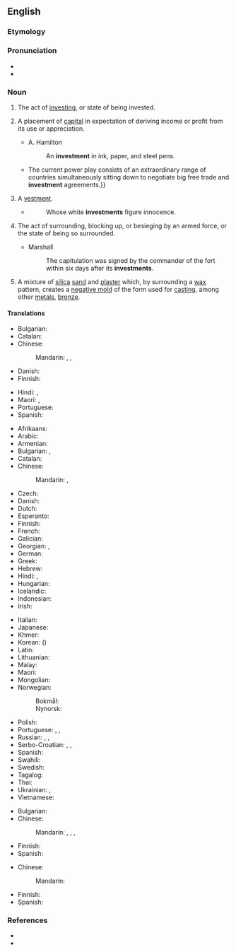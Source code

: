 ==English==
{{wikipedia}}

===Etymology===
{{PIE root|en|wes}}
{{suffix|en|invest|ment}}

===Pronunciation===
* {{rfp|lang=en}}
* {{audio|en-us-investment.ogg|Audio (US)|lang=en}}

===Noun===
{{en-noun|~}}

# The act of [[invest]]ing, or state of being invested.
# {{lb|en|finance}} A placement of [[capital]] in expectation of deriving income or profit from its use or appreciation.
#: {{ant|en|divestment}}
#* {{rfdate|en|and other bibliographic particulars}} A. Hamilton
#*: An '''investment''' in ink, paper, and steel pens.
#* {{quote-journal|lang=en|date=2013-07-19|author={{w|Timothy Garton Ash}}| volume=189| issue=6| page=18| magazine={{w|The Guardian Weekly}}| title=[http://www.theguardian.com/commentisfree/2013/jul/10/geopolitics-transatlantic-trade-deal Where Dr Pangloss meets Machiavelli]| passage=Hidden behind thickets of acronyms and gorse bushes of detail, a new great game is under way across the globe.{{...}}The current power play consists of an extraordinary range of countries simultaneously sitting down to negotiate big free trade and '''investment''' agreements.}}
# {{lb|en|obsolete}} A [[vestment]].
#* {{w|William Shakespeare}}
#*: Whose white '''investments''' figure innocence.
# {{lb|en|military}} The act of surrounding, blocking up, or besieging by an armed force, or the state of being so surrounded.
#* {{rfdate|en|and other bibliographic particulars}} Marshall
#*: The capitulation was signed by the commander of the fort within six days after its '''investments'''.
# A mixture of [[silica]] [[sand]] and [[plaster]] which, by surrounding a [[wax]] pattern, creates a [[negative mold]] of the form used for [[casting]], among other [[metal]]s, [[bronze]].

====Translations====
{{trans-top|act of investing}}
* Bulgarian: {{t+|bg|инвестиране|n}}
* Catalan: {{t+|ca|inversió|f}}
* Chinese:
*: Mandarin: {{t+|cmn|投入|tr=tóurù}}, {{t+|cmn|投資}}, {{t+|cmn|投资|tr=tóuzī}}
* Danish: {{t-needed|da}}
* Finnish: {{t+|fi|sijoittaminen}}
{{trans-mid}}
* Hindi: {{t+|hi|निवेश|m}}, {{t|hi|विनिधान|m}}
* Maori: {{t|mi|whakangaonga}}, {{t|mi|whakangaonga moni}}
* Portuguese: {{t-needed|pt}}
* Spanish: {{t+|es|inversión|f}}
{{trans-bottom}}

{{trans-top|placement of capital in expectation of deriving income or profit from its use}}
* Afrikaans: {{t|af|belegging}}
* Arabic: {{t|ar|اِسْتِثْمَار|m}}
* Armenian: {{t+|hy|ներդրում}}
* Bulgarian: {{t+|bg|вложение|n}}, {{t+|bg|инвестиция|f}}
* Catalan: {{t+|ca|inversió|f}}
* Chinese:
*: Mandarin: {{t+|cmn|投資|sc=Hani}}, {{t+|cmn|投资|tr=tóuzī|sc=Hani}}
* Czech: {{t+|cs|investice|f}}
* Danish: {{t-needed|da}}
* Dutch: {{t+|nl|investering}}
* Esperanto: {{t-needed|eo}}
* Finnish: {{t+|fi|sijoitus}}
* French: {{t+|fr|investissement}}
* Galician: {{t+|gl|investimento|m}}
* Georgian: {{t|ka|შენატანი}}, {{t|ka|ინვესტიცია}}
* German: {{t+|de|Investition|f}}
* Greek: {{t+|el|επένδυση|f}}
* Hebrew: {{t+|he|השקעה|f|tr=hashkaa}}
* Hindi: {{t+|hi|निवेश|m}}, {{t|hi|विनिधान|m}}
* Hungarian: {{t+|hu|befektetés}}
* Icelandic: {{t|is|fjárfesting|f}}
* Indonesian: {{t+|id|investasi}}
* Irish: {{t|ga|fuilleamh|m}}
{{trans-mid}}
* Italian: {{t+|it|investimento|m}}
* Japanese: {{t+|ja|投資|tr=とうし, tōshi}}
* Khmer: {{t-needed|km}}
* Korean: {{t+|ko|투자}} ({{t+|ko|投資|sc=Hani}})
* Latin: {{t|la|collocātiō|f}}
* Lithuanian: {{t|lt|investicija|f}}
* Malay: {{t|ms|pelaburan}}
* Maori: {{t|mi|whakangaonga}}
* Mongolian: {{t-needed|mn}}
* Norwegian:
*: Bokmål: {{t|nb|investering|m|f}}
*: Nynorsk: {{t|nn|investering|f}}
* Polish: {{t+|pl|inwestycja|f}}
* Portuguese: {{t+|pt|investimento|m|alt=investimento}}, {{t|pt|investimentos|m-p}}, {{t+|pt|aposta|f}}
* Russian: {{t+|ru|инвести́ция|f}}, {{t+|ru|вклад|m}}, {{t+|ru|капиталовложе́ние|n}}
* Serbo-Croatian: {{t+|sh|ulaganje|n}}, {{t+|sh|investicija|f}}, {{t+|sh|plasman|m}}
* Spanish: {{t+|es|inversión|f}}
* Swahili: {{t+|sw|uwekezaji}}
* Swedish: {{t+|sv|investering}}
* Tagalog: {{t|tl|pamumuhunan}}
* Thai: {{t|th|การลงทุน}}
* Ukrainian: {{t+|uk|інвести́ція}}, {{t+|uk|вне́сок}}
* Vietnamese: {{t|vi|đầu tư|alt=sự đầu tư}}
{{trans-bottom}}

{{trans-see|vestment}}

{{trans-top|act of surrounding}}
* Bulgarian: {{t+|bg|обсада|f}}
* Chinese:
*: Mandarin: {{t+|cmn|包圍}}, {{t+|cmn|包围|tr=bāowéi}}, {{t+|cmn|封鎖}}, {{t+|cmn|封锁|tr=fēngsuǒ}}
{{trans-mid}}
* Finnish: {{t+|fi|piiritys}}
* Spanish: {{t+|es|cerco|m}}
{{trans-bottom}}

{{trans-top|mixture of silica sand and plaster}}
* Chinese:
*: Mandarin: {{t|cmn|熔模|tr=róngmó}}
{{trans-mid}}
* Finnish: {{t+|fi|keerna}}
* Spanish: {{t-needed|es}}
{{trans-bottom}}

===References===
* {{R:OneLook}}
* {{R:Century 1911}}